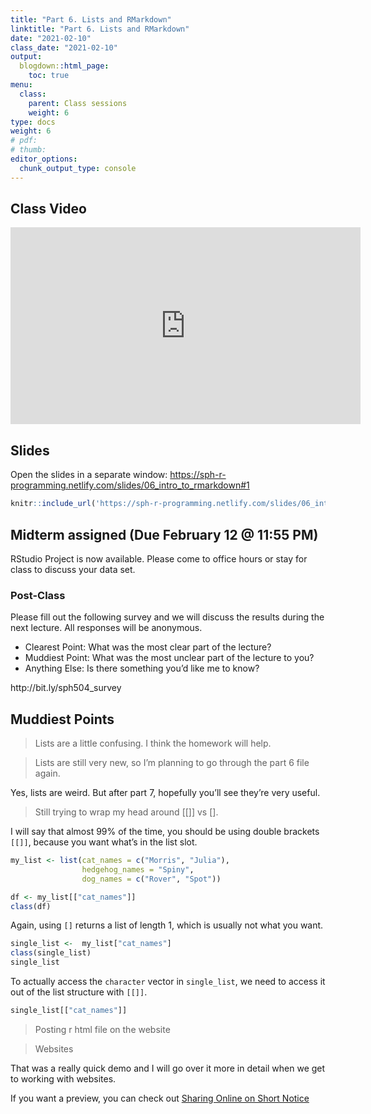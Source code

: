 ```yaml
---
title: "Part 6. Lists and RMarkdown"
linktitle: "Part 6. Lists and RMarkdown"
date: "2021-02-10"
class_date: "2021-02-10"
output:
  blogdown::html_page:
    toc: true
menu:
  class:
    parent: Class sessions
    weight: 6
type: docs
weight: 6
# pdf: 
# thumb: 
editor_options: 
  chunk_output_type: console
---
```


## Class Video

<iframe width="560" height="315" src="https://www.youtube.com/embed/7c3xGQBmjIs" frameborder="0" allow="accelerometer; autoplay; clipboard-write; encrypted-media; gyroscope; picture-in-picture" allowfullscreen></iframe>

## Slides

Open the slides in a separate window: <a href="https://sph-r-programming.netlify.com/slides/06_intro_to_rmarkdown#1" target="_blank">https://sph-r-programming.netlify.com/slides/06_intro_to_rmarkdown#1</a>

```r
knitr::include_url('https://sph-r-programming.netlify.com/slides/06_intro_to_rmarkdown#1')
```

## Midterm assigned (Due February 12 @ 11:55 PM)

RStudio Project is now available. Please come to office hours or stay for class to discuss your data set.

### Post-Class

Please fill out the following survey and we will discuss the results during the next lecture. All responses will be anonymous.

- Clearest Point: What was the most clear part of the lecture?
- Muddiest Point: What was the most unclear part of the lecture to you?
- Anything Else: Is there something you'd like me to know?

http://bit.ly/sph504_survey

## Muddiest Points

> Lists are a little confusing. I think the homework will help.

> Lists are still very new, so I'm planning to go through the part 6 file again.

Yes, lists are weird. But after part 7, hopefully you'll see they're very useful.

> Still trying to wrap my head around [[]] vs [].

I will say that almost 99% of the time, you should be using double brackets `[[]]`, because you want what's in the list slot. 


```r
my_list <- list(cat_names = c("Morris", "Julia"), 
                hedgehog_names = "Spiny", 
                dog_names = c("Rover", "Spot"))
```

```r
df <- my_list[["cat_names"]]
class(df)
```

Again, using `[]` returns a list of length 1, which is usually not what you want.

```r
single_list <-  my_list["cat_names"]
class(single_list)
single_list
```

To actually access the `character` vector in `single_list`, we need to access it out of the list structure with `[[]]`.

```r
single_list[["cat_names"]]
```

> Posting r html file on the website

> Websites

That was a really quick demo and I will go over it more in detail when we get to working with websites.

If you want a preview, you can check out [Sharing Online on Short Notice](https://rstudio.com/resources/webinars/sharing-on-short-notice-how-to-get-your-materials-online-with-r-markdown/.)
